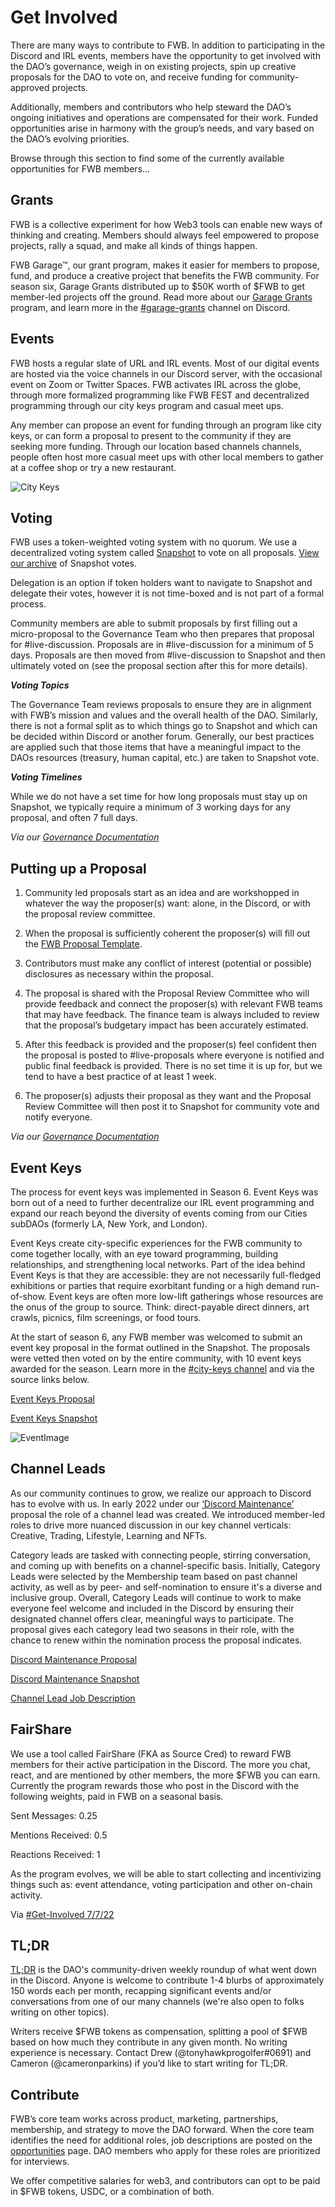 # Get Involved  

There are many ways to contribute to FWB. In addition to participating in the Discord and IRL events, members have the opportunity to get involved with the DAO’s governance, weigh in on existing projects, spin up creative proposals for the DAO to vote on, and receive funding for community-approved projects.

Additionally, members and contributors who help steward the DAO’s ongoing initiatives and operations are compensated for their work. Funded opportunities arise in harmony with the group’s needs, and vary based on the DAO’s evolving priorities.

Browse through this section to find some of the currently available opportunities for FWB members…

## Grants

FWB is a collective experiment for how Web3 tools can enable new ways of thinking and creating. Members should always feel empowered to propose projects, rally a squad, and make all kinds of things happen.

FWB Garage™,  our grant program, makes it easier for members to propose, fund, and produce a creative project that benefits the FWB community. For season six, Garage Grants distributed up to $50K worth of $FWB to get member-led projects off the ground. 
Read more about our [Garage Grants](https://fwb.mirror.xyz/o7uQGlSOtxmSLssoVwXJY4H-J9g_TEGjkEuioMBjPhE) program, and learn more in the [#garage-grants](https://discord.com/channels/749418486874243212/983855420701560872/983855446257467393) channel on Discord.

## Events

FWB hosts a regular slate of URL and IRL events. Most of our digital events are hosted via the voice channels in our Discord server, with the occasional event on Zoom or Twitter Spaces. FWB activates IRL across the globe, through more formalized programming like FWB FEST and decentralized programming through our city keys program and casual meet ups. 

Any member can propose an event for funding through an program like city keys, or can form a proposal to present to the community if they are seeking more funding. Through our location based channels channels, people often host more casual meet ups with other local members to gather at a coffee shop or try a new restaurant. 

![City Keys](https://github.com/friends-with-benefits/fwb-wiki/blob/main/public/FWB%20Events.jpg?raw=true)

## Voting 

FWB uses a token-weighted voting system with no quorum. We use a decentralized voting system called [Snapshot](https://snapshot.org/#/) to vote on all proposals. [View our archive](https://snapshot.org/#/friendswithbenefits.eth) of Snapshot votes.

Delegation is an option if token holders want to navigate to Snapshot and delegate their votes, however it is not time-boxed and is not part of a formal process.

Community members are able to submit proposals by first filling out a micro-proposal to the Governance Team who then prepares that proposal for #live-discussion. Proposals are in #live-discussion for a minimum of 5 days. Proposals are then moved from #live-discussion to Snapshot and then ultimately voted on (see the proposal section after this for more details). 

 ***Voting Topics***

The Governance Team reviews proposals to ensure they are in alignment with FWB’s mission and values and the overall health of the DAO. Similarly, there is not a formal split as to which things go to Snapshot and which can be decided within Discord or another forum. Generally, our best practices are applied such that those items that have a meaningful impact to the DAOs resources (treasury, human capital, etc.) are taken to Snapshot vote.

***Voting Timelines***

While we do not have a set time for how long proposals must stay up on Snapshot, we typically require a minimum of 3 working days for any proposal, and often 7 full days. 

*Via our [Governance Documentation](https://docs.google.com/document/d/1vJ-8sgLcnAXKIlvzm7CtnW5x-GUqfSJxv1_AENaxyy0/edit#)*

## Putting up a Proposal 

1. Community led proposals start as an idea and are workshopped in whatever the way the proposer(s) want: alone, in the Discord, or with the proposal review committee.

2. When the proposal is sufficiently coherent the proposer(s) will fill out the [FWB Proposal Template](https://docs.google.com/document/d/1QYMfg9n2FOWm8qyRSxaVLcw2f0lhUwjLd1jDLKYVGwQ/edit).

3. Contributors must make any conflict of interest (potential or possible) disclosures as necessary within the proposal. 

4. The proposal is shared with the Proposal Review Committee who will provide feedback and connect the proposer(s) with relevant FWB teams that may have feedback. The finance team is always included to review that the proposal’s budgetary impact has been accurately estimated. 

5. After this feedback is provided and the proposer(s) feel confident then the proposal is posted to #live-proposals where everyone is notified and public final feedback is provided. There is no set time it is up for, but we tend to have a best practice of at least 1 week.

6. The proposer(s) adjusts their proposal as they want and the Proposal Review Committee will then post it to Snapshot for community vote and notify everyone.

*Via our [Governance Documentation](https://docs.google.com/document/d/1vJ-8sgLcnAXKIlvzm7CtnW5x-GUqfSJxv1_AENaxyy0/edit#)*

## Event Keys  

The process for event keys was implemented in Season 6. Event Keys was born out of a need to further decentralize our IRL event programming and expand our reach beyond the diversity of events coming from our Cities subDAOs (formerly LA, New York, and London).

Event Keys create city-specific experiences for the FWB community to come together locally, with an eye toward programming, building relationships, and strengthening local networks. Part of the idea behind Event Keys is that they are accessible: they are not necessarily full-fledged exhibitions or parties that require exorbitant funding or a high demand run-of-show. Event keys are often more low-lift gatherings whose resources are the onus of the group to source. Think: direct-payable direct dinners, art crawls, picnics, film screenings, or food tours.

At the start of season 6, any FWB member was welcomed to submit an event key proposal in the format outlined in the Snapshot. The proposals were vetted then voted on by the entire community, with 10 event keys awarded for the season. Learn more in the [#city-keys channel](https://discord.com/channels/749418486874243212/981242375647137832/981288456837804142) and via the source links below. 

[Event Keys Proposal](https://docs.google.com/document/d/1dyBtxQFXoz-6My0aEQwzeGyQ_g0Ul7PWuT-nDxR4lZY/edit#heading=h.bgpchq8baj4q) 

[Event Keys Snapshot](https://snapshot.org/#/friendswithbenefits.eth/proposal/0x2b6679e7c53edb1d273fb67a12e76a30b54c81f38f2c7f888e31ec29ec60d9c6) 

![EventImage](https://github.com/friends-with-benefits/fwb-wiki/blob/main/public/event%20keys.jpg?raw=true)

## Channel Leads

As our community continues to grow, we realize our approach to Discord has to evolve with us. In early 2022 under our [‘Discord Maintenance’](https://docs.google.com/document/d/1GbU-Px6nz569JA-kY2pU2NwAHScp9Mj9T72h9OxfGU0/edit#heading=h.sesiqic6ufk4) proposal the role of a channel lead was created. We introduced member-led roles to drive more nuanced discussion in our key channel verticals: Creative, Trading, Lifestyle, Learning and NFTs. 

Category leads are tasked with connecting people, stirring conversation, and coming up with benefits on a channel-specific basis. Initially, Category Leads were selected by the Membership team based on past channel activity, as well as by peer- and self-nomination to ensure it's a diverse and inclusive group. Overall, Category Leads will continue to work to make everyone feel welcome and included in the Discord by ensuring their designated channel offers clear, meaningful ways to participate. The proposal gives each category lead two seasons in their role, with the chance to renew within the nomination process the proposal indicates. 

[Discord Maintenance Proposal](https://docs.google.com/document/d/1GbU-Px6nz569JA-kY2pU2NwAHScp9Mj9T72h9OxfGU0/edit#heading=h.sesiqic6ufk4) 

[Discord Maintenance Snapshot](https://snapshot.org/#/friendswithbenefits.eth/proposal/0xbec91990ee10e9ce937a11cb634b7f89d82e46b7dc894d71565e9b08a7c2bf98) 

[Channel Lead Job Description](https://docs.google.com/document/d/1iWbfm1ckenN-eHxjhlHCTX6poED3_KGhk1fCuoQ7ju8/edit) 

## FairShare

We use a tool called FairShare  (FKA as Source Cred) to reward FWB members for their active participation in the Discord. The more you chat, react, and are mentioned by other members, the more $FWB you can earn. Currently the program rewards those who post in the Discord with the following weights, paid in FWB on a seasonal basis. 

Sent Messages: 0.25 

Mentions Received: 0.5 

Reactions Received: 1

As the program evolves, we will be able to start collecting and incentivizing things such as: event attendance, voting participation and other on-chain activity.

Via [#Get-Involved 7/7/22](https://discord.com/channels/749418486874243212/858065535987875902/993942676200226856) 

## TL;DR

[TL;DR](https://www.fwb.help/tldr) is the DAO's community-driven weekly roundup of what went down in the Discord. Anyone is welcome to contribute 1-4 blurbs of approximately 150 words each per month, recapping significant events and/or conversations from one of our many channels (we're also open to folks writing on other topics). 

Writers receive $FWB tokens as compensation, splitting a pool of $FWB based on how much they contribute in any given month. No writing experience is necessary. Contact Drew (@tonyhawkprogolfer#0691) and Cameron (@cameronparkins) if you’d like to start writing for TL;DR.

## Contribute

FWB’s core team works across product, marketing, partnerships, membership, and strategy to move the DAO forward. When the core team identifies the need for additional roles, job descriptions are posted on the [opportunities](https://www.fwb.help/opportunities) page. DAO members who apply for these roles are prioritized for interviews.

We offer competitive salaries for web3, and contributors can opt to be paid in $FWB tokens, USDC, or a combination of both.




